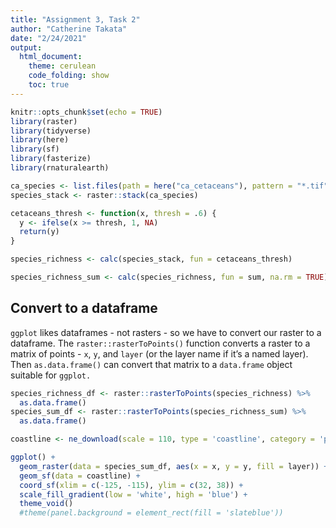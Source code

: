 ```yaml
---
title: "Assignment 3, Task 2"
author: "Catherine Takata"
date: "2/24/2021"
output: 
  html_document:
    theme: cerulean
    code_folding: show
    toc: true
---
```


```r
knitr::opts_chunk$set(echo = TRUE)
library(raster) 
library(tidyverse)
library(here)
library(sf)
library(fasterize)
library(rnaturalearth)
```

```r
ca_species <- list.files(path = here("ca_cetaceans"), pattern = "*.tif", full.names = TRUE)
species_stack <- raster::stack(ca_species)
```

```r
cetaceans_thresh <- function(x, thresh = .6) {
  y <- ifelse(x >= thresh, 1, NA)
  return(y)
}

species_richness <- calc(species_stack, fun = cetaceans_thresh)

species_richness_sum <- calc(species_richness, fun = sum, na.rm = TRUE)
```

## Convert to a dataframe
`ggplot` likes dataframes - not rasters - so we have to convert our raster to a dataframe.  The `raster::rasterToPoints()` function converts a raster to a matrix of points - `x`, `y`, and `layer` (or the layer name if it's a named layer).  Then `as.data.frame()` can convert that matrix to a `data.frame` object suitable for `ggplot.`

```r
species_richness_df <- raster::rasterToPoints(species_richness) %>%
  as.data.frame()
species_sum_df <- raster::rasterToPoints(species_richness_sum) %>%
  as.data.frame()
```


```r
coastline <- ne_download(scale = 110, type = 'coastline', category = 'physical', returnclass = "sf")

ggplot() + 
  geom_raster(data = species_sum_df, aes(x = x, y = y, fill = layer)) +
  geom_sf(data = coastline) +
  coord_sf(xlim = c(-125, -115), ylim = c(32, 38)) + 
  scale_fill_gradient(low = 'white', high = 'blue') +
  theme_void() 
  #theme(panel.background = element_rect(fill = 'slateblue'))
```



